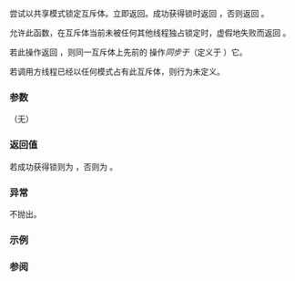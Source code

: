 {{cpp/thread/shared_timed_mutex/title|try_lock_shared}}
{{cpp/thread/shared_timed_mutex/navbar}}
{{dcl begin}}
{{dcl|since=c++14|
bool try_lock_shared();
}}
{{dcl end}}

尝试以共享模式锁定互斥体。立即返回。成功获得锁时返回 {{c|true}}，否则返回 {{c|false}}。

允许此函数，在互斥体当前未被任何其他线程独占锁定时，虚假地失败而返回 {{c|false}}。

若此操作返回 {{c|true}}，则同一互斥体上先前的 {{lc|unlock()}} 操作''同步于''（定义于 {{lc|std::memory_order}}）它。

若调用方线程已经以任何模式占有此互斥体，则行为未定义。

===参数===
（无）

===返回值===
若成功获得锁则为 {{c|true}}，否则为 {{c|false}}。

===异常===
不抛出。

===示例===
{{example}}

===参阅===
{{dsc begin}}
{{dsc inc|cpp/thread/mutex/dsc lock|shared_timed_mutex}}
{{dsc inc|cpp/thread/mutex/dsc try_lock|shared_timed_mutex}}
{{dsc inc|cpp/thread/mutex/dsc unlock_shared|shared_timed_mutex}}
{{dsc end}}

{{langlinks|de|en|es|fr|it|ja|pt|ru}}
